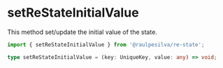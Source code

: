 # setReStateInitialValue

This method set/update the initial value of the state.

```ts
import { setReStateInitialValue } from '@raulpesilva/re-state';
```

```ts
type setReStateInitialValue = (key: UniqueKey, value: any) => void;
```
